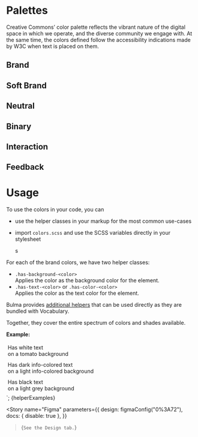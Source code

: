 
<Meta title="Tokens/Color" />

# Palettes

Creative Commons’ color palette reflects the vibrant nature of the digital space in which we operate, and the diverse
community we engage with. At the same time, the colors defined follow the accessibility indications made by W3C when
text is placed on them.

## Brand

<ColorPalette>
  <ColorItem title="Tomato" subtitle="$color-tomato" colors={["rgb(199, 66, 0)"]} />
  <ColorItem title="Gold" subtitle="$color-gold" colors={["rgb(251, 212, 60)"]} />
  <ColorItem title="ForestGreen" subtitle="$color-forest-green" colors={["rgb(0, 128, 0)"]} />
  <ColorItem title="DarkTurquoise" subtitle="$color-dark-turquoise" colors={["rgb(5, 181, 218)"]} />
  <ColorItem
    title="DarkSlateBlue"
    subtitle="$color-dark-slate-blue"
    colors={["rgb(21, 71, 168)"]}
  />
  <ColorItem title="DarkSlateGray" subtitle="$color-dark-slate-gray" colors={["rgb(51, 51, 51)"]} />
</ColorPalette>

## Soft Brand

<ColorPalette>
  <ColorItem title="SoftTomato" subtitle="$color-soft-tomato" colors={["rgb(254, 237, 233)"]} />
  <ColorItem title="SoftGold" subtitle="$color-soft-gold" colors={["rgb(254, 246, 216)"]} />
  <ColorItem title="SoftGreen" subtitle="$color-soft-green" colors={["rgb(224, 245, 224)"]} />
  <ColorItem
    title="SoftTurquoise"
    subtitle="$color-soft-turquoise"
    colors={["rgb(223, 246, 252)"]}
  />
  <ColorItem title="SoftBlue" subtitle="$color-soft-blue" colors={["rgb(227, 235, 253)"]} />
</ColorPalette>

## Neutral

<ColorPalette>
  <ColorItem title="DarkGray" subtitle="$color-dark-gray" colors={["rgb(118, 118, 118)"]} />
  <ColorItem title="Gray" subtitle="$color-gray" colors={["rgb(176, 176, 176)"]} />
  <ColorItem title="LightGray" subtitle="$color-light-gray" colors={["rgb(216, 216, 216)"]} />
  <ColorItem title="LighterGray" subtitle="$color-lighter-gray" colors={["rgb(245, 245, 245)"]} />
</ColorPalette>

## Binary

<ColorPalette>
  <ColorItem title="Black" subtitle="$color-black" colors={["rgb(0, 0, 0)"]} />
  <ColorItem title="White" subtitle="$color-white" colors={["rgb(255, 255, 255)"]} />
</ColorPalette>

## Interaction

<ColorPalette>
  <ColorItem
    title="BrighterTomato"
    subtitle="$color-brighter-tomato"
    colors={["rgb(224, 77, 3)"]}
  />
  <ColorItem title="BrighterGold" subtitle="$color-brighter-gold" colors={["rgb(248, 204, 44)"]} />
  <ColorItem
    title="BrighterForestGreen"
    subtitle="$color-brighter-forest-green"
    colors={["rgb(0, 139, 0)"]}
  />
  <ColorItem title="BrighterBlue" subtitle="$color-brighter-blue" colors={["rgb(23, 78, 188)"]} />
</ColorPalette>

## Feedback

<ColorPalette>
  <ColorItem title="Dark Success" subtitle="$color-dark-success" colors={["rgb(0, 128, 0)"]} />
  <ColorItem
    title="Light Success"
    subtitle="$color-light-success"
    colors={["rgb(224, 242, 191)"]}
  />
  <ColorItem title="Dark Warning" subtitle="$color-dark-warning" colors={["rgb(242, 171, 32)"]} />
  <ColorItem
    title="Light Warning"
    subtitle="$color-light-warning"
    colors={["rgb(250, 236, 188)"]}
  />
  <ColorItem title="Dark Error" subtitle="$color-dark-error" colors={["rgb(200, 59, 30)"]} />
  <ColorItem title="Light Error" subtitle="$color-light-error" colors={["rgb(255, 201, 201)"]} />
  <ColorItem title="Dark Info" subtitle="$color-dark-info" colors={["rgb(23, 78, 188)"]} />
  <ColorItem title="Light Info" subtitle="$color-light-info" colors={["rgb(209, 220, 241)"]} />
</ColorPalette>

# Usage

To use the colors in your code, you can

- use the helper classes in your markup for the most common use-cases
- import `colors.scss` and use the SCSS variables directly in your stylesheet

  s

For each of the brand colors, we have two helper classes:

- `.has-background-<color>`<br/>
  Applies the color as the background color for the element.
- `.has-text-<color>` or `.has-color-<color>`<br/>
  Applies the color as the text color for the element.

Bulma provides [additional helpers](https://bulma.io/documentation/helpers/color-helpers/)
that can be used directly as they are bundled with Vocabulary.

Together, they cover the entire spectrum of colors and shades available.

**Example:**

<div class="has-background-tomato has-text-white" style="padding: 4px; margin-bottom: 4px;">
  Has white text<br/>
  on a tomato background
</div>
<div class="has-background-info-light has-text-info-dark" style="padding: 4px; margin-bottom: 4px;">
  Has dark info-colored text<br/>
  on a light info-colored background
</div>
<div class="has-background-grey-light has-text-black" style="padding: 4px; margin-bottom: 4px;">
  Has black text<br/>
  on a light grey background
</div>`;

<Canvas mdxSource={helperExamples()}>
  <Story name="Helpers" height="250px">
    {helperExamples}
  </Story>
</Canvas>

<Story
  name="Figma"
  parameters={{
    design: figmaConfig("0%3A72"),
    docs: { disable: true },
  }}
>{`
  See the Design tab.
`}</Story>
